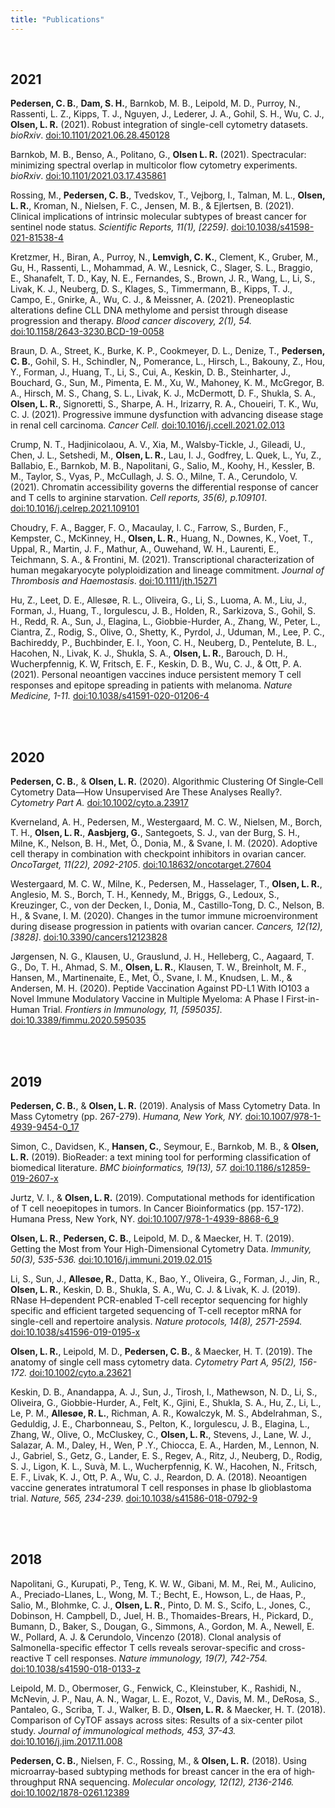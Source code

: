 ```yaml
---
title: "Publications"
---
```


<br>

## 2021
**Pedersen, C. B.**, **Dam, S. H.**, Barnkob, M. B., Leipold, M. D., Purroy, N., Rassenti, L. Z., Kipps, T. J., Nguyen, J., Lederer, J. A., Gohil, S. H., Wu, C. J., **Olsen, L. R.** (2021). Robust integration of single-cell cytometry datasets. *bioRxiv*. [doi:10.1101/2021.06.28.450128](https://doi.org/10.1101/2021.06.28.450128)

Barnkob, M. B., Benso, A., Politano, G., **Olsen L. R.** (2021). Spectracular: minimizing spectral overlap in multicolor flow cytometry experiments. *bioRxiv*. [doi:10.1101/2021.03.17.435861](https://doi.org/10.1101/2021.03.17.435861)

Rossing, M., **Pedersen, C. B.**, Tvedskov, T., Vejborg, I., Talman, M. L., **Olsen, L. R.**, Kroman, N., Nielsen, F. C., Jensen, M. B., & Ejlertsen, B. (2021). Clinical implications of intrinsic molecular subtypes of breast cancer for sentinel node status. *Scientific Reports, 11(1), [2259]*. [doi:10.1038/s41598-021-81538-4](https://doi.org/10.1038/s41598-021-81538-4)

Kretzmer, H., Biran, A., Purroy, N., **Lemvigh, C. K.**, Clement, K., Gruber, M., Gu, H., Rassenti, L., Mohammad, A. W., Lesnick, C., Slager, S. L., Braggio, E., Shanafelt, T. D., Kay, N. E., Fernandes, S., Brown, J. R., Wang, L., Li, S., Livak, K. J., Neuberg, D. S., Klages, S., Timmermann, B., Kipps, T. J., Campo, E., Gnirke, A., Wu, C. J., & Meissner, A. (2021). Preneoplastic alterations define CLL DNA methylome and persist through disease progression and therapy. *Blood cancer discovery, 2(1), 54.* [doi:10.1158/2643-3230.BCD-19-0058](https://doi.org/10.1158/2643-3230.BCD-19-0058)

Braun, D. A., Street, K., Burke, K. P., Cookmeyer, D. L., Denize, T., **Pedersen, C. B.**, Gohil, S. H., Schindler, N,, Pomerance, L., Hirsch, L., Bakouny, Z., Hou, Y., Forman, J., Huang, T., Li, S., Cui, A., Keskin, D. B., Steinharter, J., Bouchard, G., Sun, M., Pimenta, E. M., Xu, W., Mahoney, K. M., McGregor, B. A., Hirsch, M. S., Chang, S. L., Livak, K. J., McDermott, D. F., Shukla, S. A., **Olsen, L. R.**, Signoretti, S., Sharpe, A. H., Irizarry, R. A., Choueiri, T. K., Wu, C. J. (2021). Progressive immune dysfunction with advancing disease stage in renal cell carcinoma. *Cancer Cell.* [doi:10.1016/j.ccell.2021.02.013](https://doi.org/10.1016/j.ccell.2021.02.013)

Crump, N. T., Hadjinicolaou, A. V., Xia, M., Walsby-Tickle, J., Gileadi, U., Chen, J. L., Setshedi, M., **Olsen, L. R.**, Lau, I. J., Godfrey, L. Quek, L., Yu, Z., Ballabio, E., Barnkob, M. B., Napolitani, G., Salio, M., Koohy, H., Kessler, B. M., Taylor, S., Vyas, P., McCullagh, J. S. O., Milne, T. A., Cerundolo, V. (2021). Chromatin accessibility governs the differential response of cancer and T cells to arginine starvation. *Cell reports, 35(6), p.109101*. [doi:10.1016/j.celrep.2021.109101](https://doi.org/10.1016/j.celrep.2021.109101)

Choudry, F. A., Bagger, F. O., Macaulay, I. C., Farrow, S., Burden, F., Kempster, C., McKinney, H., **Olsen, L. R.**, Huang, N., Downes, K., Voet, T., Uppal, R., Martin, J. F., Mathur, A., Ouwehand, W. H., Laurenti, E., Teichmann, S. A., & Frontini, M. (2021). Transcriptional characterization of human megakaryocyte polyploidization and lineage commitment. *Journal of Thrombosis and Haemostasis*. [doi:10.1111/jth.15271](https://doi.org/10.1111/jth.15271)

Hu, Z., Leet, D. E., Allesøe, R. L., Oliveira, G., Li, S., Luoma, A. M., Liu, J., Forman, J., Huang, T., Iorgulescu, J. B., Holden, R., Sarkizova, S., Gohil, S. H., Redd, R. A., Sun, J., Elagina, L., Giobbie-Hurder, A., Zhang, W., Peter, L., Ciantra, Z., Rodig, S., Olive, O., Shetty, K., Pyrdol, J., Uduman, M., Lee, P. C., Bachireddy, P., Buchbinder, E. I., Yoon, C. H., Neuberg, D., Pentelute, B. L., Hacohen, N., Livak, K. J., Shukla, S. A., **Olsen, L. R.**, Barouch, D. H.,  Wucherpfennig, K. W, Fritsch, E. F., Keskin, D. B., Wu, C. J., & Ott, P. A. (2021). Personal neoantigen vaccines induce persistent memory T cell responses and epitope spreading in patients with melanoma. *Nature Medicine, 1-11.* [doi:10.1038/s41591-020-01206-4](https://doi.org/10.1038/s41591-020-01206-4)

<br><br>


## 2020
**Pedersen, C. B.**, & **Olsen, L. R.** (2020). Algorithmic Clustering Of Single‐Cell Cytometry Data—How Unsupervised Are These Analyses Really?. *Cytometry Part A.* [doi:10.1002/cyto.a.23917](https://doi.org/10.1002/cyto.a.23917)

Kverneland, A. H., Pedersen, M., Westergaard, M. C. W., Nielsen, M., Borch, T. H., **Olsen, L. R.**, **Aasbjerg, G.**, Santegoets, S. J., van der Burg, S. H., Milne, K., Nelson, B. H., Met, Ö., Donia, M., & Svane, I. M. (2020). Adoptive cell therapy in combination with checkpoint inhibitors in ovarian cancer. *OncoTarget, 11(22), 2092-2105*. [doi:10.18632/oncotarget.27604](https://doi.org/10.18632/oncotarget.27604)

Westergaard, M. C. W., Milne, K., Pedersen, M., Hasselager, T., **Olsen, L. R.**, Anglesio, M. S., Borch, T. H., Kennedy, M., Briggs, G., Ledoux, S., Kreuzinger, C., von der Decken, I., Donia, M., Castillo-Tong, D. C., Nelson, B. H., & Svane, I. M. (2020). Changes in the tumor immune microenvironment during disease progression in patients with ovarian cancer. *Cancers, 12(12), [3828]*. [doi:10.3390/cancers12123828](https://doi.org/10.3390/cancers12123828)

Jørgensen, N. G., Klausen, U., Grauslund, J. H., Helleberg, C., Aagaard, T. G., Do, T. H., Ahmad, S. M., **Olsen, L. R.**, Klausen, T. W., Breinholt, M. F., Hansen, M., Martinenaite, E., Met, Ö., Svane, I. M., Knudsen, L. M., & Andersen, M. H. (2020). Peptide Vaccination Against PD-L1 With IO103 a Novel Immune Modulatory Vaccine in Multiple Myeloma: A Phase I First-in-Human Trial. *Frontiers in Immunology, 11, [595035]*. [doi:10.3389/fimmu.2020.595035](https://doi.org/10.3389/fimmu.2020.595035)

<br><br>



## 2019
**Pedersen, C. B.**, & **Olsen, L. R.** (2019). Analysis of Mass Cytometry Data. In Mass Cytometry (pp. 267-279). *Humana, New York, NY.* [doi:10.1007/978-1-4939-9454-0_17](https://doi.org/10.1007/978-1-4939-9454-0_17)

Simon, C., Davidsen, K., **Hansen, C.**, Seymour, E., Barnkob, M. B., & **Olsen, L. R.** (2019). BioReader: a text mining tool for performing classification of biomedical literature. *BMC bioinformatics, 19(13), 57.* [doi:10.1186/s12859-019-2607-x](https://doi.org/10.1186/s12859-019-2607-x)

Jurtz, V. I., & **Olsen, L. R.** (2019). Computational methods for identification of T cell neoepitopes in tumors. In Cancer Bioinformatics (pp. 157-172). Humana Press, New York, NY. [doi:10.1007/978-1-4939-8868-6_9](https://doi.org/10.1007/978-1-4939-8868-6_9)

**Olsen, L. R.**, **Pedersen, C. B.**, Leipold, M. D., & Maecker, H. T. (2019). Getting the Most from Your High-Dimensional Cytometry Data. *Immunity, 50(3), 535-536.* [doi:10.1016/j.immuni.2019.02.015](https://doi.org/10.1016/j.immuni.2019.02.015)

Li, S., Sun, J., **Allesøe, R.**, Datta, K., Bao, Y., Oliveira, G., Forman, J., Jin, R., **Olsen, L. R.**, Keskin, D. B., Shukla, S. A., Wu, C. J. & Livak, K. J. (2019). RNase H–dependent PCR-enabled T-cell receptor sequencing for highly specific and efficient targeted sequencing of T-cell receptor mRNA for single-cell and repertoire analysis. *Nature protocols, 14(8), 2571-2594.* [doi:10.1038/s41596-019-0195-x](https://doi.org/10.1038/s41596-019-0195-x)

**Olsen, L. R.**, Leipold, M. D., **Pedersen, C. B.**, & Maecker, H. T. (2019). The anatomy of single cell mass cytometry data. *Cytometry Part A, 95(2), 156-172.* [doi:10.1002/cyto.a.23621](https://doi.org/10.1002/cyto.a.23621)

Keskin, D. B., Anandappa, A. J., Sun, J., Tirosh, I., Mathewson, N. D., Li, S., Oliveira, G., Giobbie-Hurder, A., Felt, K., Gjini, E., Shukla, S. A., Hu, Z., Li, L., Le, P. M., **Allesøe, R. L.**, Richman, A. R., Kowalczyk, M. S., Abdelrahman, S., Geduldig, J. E., Charbonneau, S., Pelton, K., Iorgulescu, J. B., Elagina, L., Zhang, W., Olive, O., McCluskey, C., **Olsen, L. R.**, Stevens, J., Lane, W. J., Salazar, A. M., Daley, H., Wen, P .Y., Chiocca, E. A., Harden, M., Lennon, N. J., Gabriel, S., Getz, G., Lander, E. S., Regev, A., Ritz, J., Neuberg, D., Rodig, S. J., Ligon, K. L., Suvà, M. L., Wucherpfennig, K. W., Hacohen, N., Fritsch, E. F., Livak, K. J., Ott, P. A., Wu, C. J., Reardon, D. A. (2018). Neoantigen vaccine generates intratumoral T cell responses in phase Ib glioblastoma trial. *Nature, 565, 234-239*. [doi:10.1038/s41586-018-0792-9](https://doi.org/10.1038/s41586-018-0792-9)

<br><br>



## 2018
Napolitani, G., Kurupati, P., Teng, K. W. W., Gibani, M. M., Rei, M., Aulicino, A., Preciado-Llanes, L., Wong, M. T.; Becht, E., Howson, L., de Haas, P., Salio, M., Blohmke, C. J., **Olsen, L. R.**, Pinto, D. M. S., Scifo, L., Jones, C., Dobinson, H. Campbell, D., Juel, H. B., Thomaides-Brears, H., Pickard, D., Bumann, D., Baker, S., Dougan, G., Simmons, A., Gordon, M. A., Newell, E. W., Pollard, A. J. & Cerundolo, Vincenzo (2018). Clonal analysis of Salmonella-specific effector T cells reveals serovar-specific and cross-reactive T cell responses. *Nature immunology, 19(7), 742-754.* [doi:10.1038/s41590-018-0133-z](https://doi.org/10.1038/s41590-018-0133-z)

Leipold, M. D., Obermoser, G., Fenwick, C., Kleinstuber, K., Rashidi, N., McNevin, J. P., Nau, A. N., Wagar, L. E., Rozot, V., Davis, M. M., DeRosa, S., Pantaleo, G., Scriba, T. J., Walker, B. D., **Olsen, L. R.** & Maecker, H. T. (2018). Comparison of CyTOF assays across sites: Results of a six-center pilot study. *Journal of immunological methods, 453, 37-43.* [doi:10.1016/j.jim.2017.11.008](https://doi.org/10.1016/j.jim.2017.11.008)

**Pedersen, C. B.**, Nielsen, F. C., Rossing, M., & **Olsen, L. R.** (2018). Using microarray‐based subtyping methods for breast cancer in the era of high‐throughput RNA sequencing. *Molecular oncology, 12(12), 2136-2146.* [doi:10.1002/1878-0261.12389](https://doi.org/10.1002/1878-0261.12389)
